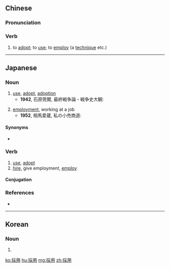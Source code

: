 {{also|采用}}
==Chinese==
{{zh-forms|s=采用}}

===Pronunciation===
{{zh-pron
|m=cǎiyòng
|c=coi2 jung6
|h=pfs=chhái-yung
|mn=chhái-iōng
|cat=v
}}

===Verb===
{{zh-verb}}

# {{lb|zh|Elementary Mandarin}} to [[adopt]]; to [[use]]; to [[employ]] (a [[technique]] etc.)

----

==Japanese==
{{ja-kanjitab|さい|よう|yomi=on}}

===Noun===
{{ja-noun|さいよう}}

# [[use]], [[adopt]], [[adoption]]
#* '''1942''', 石原莞爾, 最終戦争論・戦争史大観:
#*: {{ja-usex|この二つの手段が主として'''採用'''されるのであります。|この ふたつ の しゅだん が しゅとして '''さいよう''' される の で あります。|These are the two primary measures adopted.}}
# [[employment]], working at a job
#* '''1952''', 相馬愛蔵, 私の小売商道:
#*: {{ja-usex|私の店では毎年高等小学卒業生を二十三名'''採用'''する。|わたし の みせ で は まいとし こうとう しょうがく そつぎょうせい を に じゅう さん めい '''さいよう''' する。|Every year I '''employ''' 23 people who have been to a good primary school.}}

====Synonyms====
* {{sense|employment}} {{ja-r|雇用|こよう}}

===Verb===
{{ja-verb-suru|さいよう}}

# [[use]], [[adopt]]
# [[hire]], give employment, [[employ]]

====Conjugation====
{{ja-suru|さいよう}}

===References===
* {{R:Shogakukan}}

----

==Korean==
{{ko-hanjatab}}

===Noun===
{{ko-noun|hangeul=채용}}

# {{hanja form of|채용|employment; adoption}}

[[ko:採用]]
[[hu:採用]]
[[mg:採用]]
[[zh:採用]]